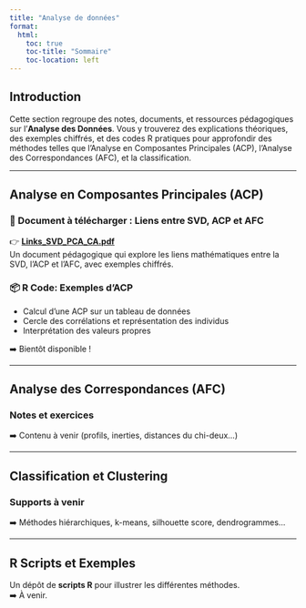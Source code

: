 ```yaml
---
title: "Analyse de données"
format:
  html:
    toc: true
    toc-title: "Sommaire"
    toc-location: left
---
```


## Introduction

Cette section regroupe des notes, documents, et ressources pédagogiques sur l'**Analyse des Données**. Vous y trouverez des explications théoriques, des exemples chiffrés, et des codes R pratiques pour approfondir des méthodes telles que l'Analyse en Composantes Principales (ACP), l'Analyse des Correspondances (AFC), et la classification.

---

## Analyse en Composantes Principales (ACP)

### 📄 Document à télécharger : Liens entre SVD, ACP et AFC

👉 **[Links_SVD_PCA_CA.pdf](media/SVD-PCA-CA-Connections.pdf)**  
Un document pédagogique qui explore les liens mathématiques entre la SVD, l'ACP et l'AFC, avec exemples chiffrés.

### 📦 R Code: Exemples d'ACP

- Calcul d'une ACP sur un tableau de données
- Cercle des corrélations et représentation des individus
- Interprétation des valeurs propres

➡️ Bientôt disponible !

---

## Analyse des Correspondances (AFC)

### Notes et exercices

➡️ Contenu à venir (profils, inerties, distances du chi-deux...)

---

## Classification et Clustering

### Supports à venir

➡️ Méthodes hiérarchiques, k-means, silhouette score, dendrogrammes...

---

## R Scripts et Exemples

Un dépôt de **scripts R** pour illustrer les différentes méthodes.  
➡️ À venir.

